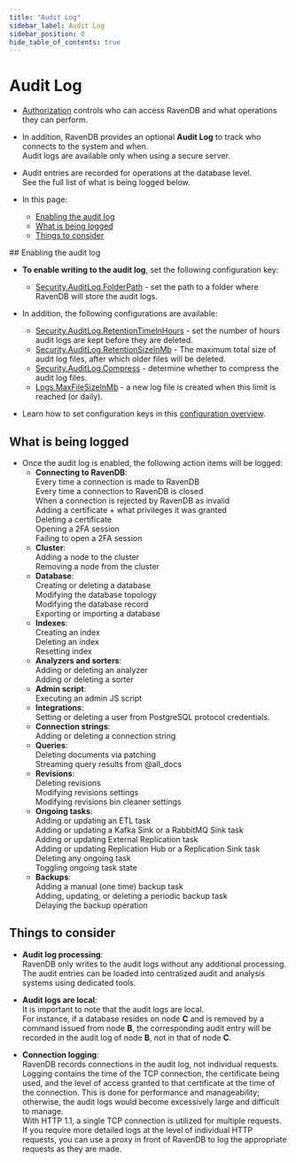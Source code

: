 ```yaml
---
title: "Audit Log"
sidebar_label: Audit Log
sidebar_position: 0
hide_table_of_contents: true
---
```



# Audit Log
<Admonition type="note" title="Note">

* [Authorization](../../../server/security/authorization/security-clearance-and-permissions) controls who can access RavenDB and what operations they can perform.

* In addition, RavenDB provides an optional **Audit Log** to track who connects to the system and when.  
  Audit logs are available only when using a secure server.

* Audit entries are recorded for operations at the database level.  
  See the full list of what is being logged below.

* In this page:
  * [Enabling the audit log](../../../server/security/audit-log/audit-log#enabling-the-audit-log)
  * [What is being logged](../../../server/security/audit-log/audit-log#what-is-being-logged)
  * [Things to consider](../../../server/security/audit-log/audit-log#things-to-consider)

</Admonition>
## Enabling the audit log

* **To enable writing to the audit log**, set the following configuration key: 
  * [Security.AuditLog.FolderPath](../../../server/configuration/security-configuration#security.auditlog.folderpath) - set the path to a folder where RavenDB will store the audit logs.

* In addition, the following configurations are available:
  * [Security.AuditLog.RetentionTimeInHours](../../../server/configuration/security-configuration#security.auditlog.retentiontimeinhourssecurity.auditlog.retentiontimeinhrs) - set the number of hours audit logs are kept before they are deleted.
  * [Security.AuditLog.RetentionSizeInMb](../../../server/configuration/security-configuration#security.auditlog.retentionsizeinmb) - The maximum total size of audit log files, after which older files will be deleted.
  * [Security.AuditLog.Compress](../../../server/configuration/security-configuration#security.auditlog.compress) - determine whether to compress the audit log files.
  * [Logs.MaxFileSizeInMb](../../../server/configuration/logs-configuration#logs.maxfilesizeinmb) - a new log file is created when this limit is reached (or daily). 

* Learn how to set configuration keys in this [configuration overview](../../../server/configuration/configuration-options).



## What is being logged

* Once the audit log is enabled, the following action items will be logged:  
  * **Connecting to RavenDB**:  
    Every time a connection is made to RavenDB  
    Every time a connection to RavenDB is closed  
    When a connection is rejected by RavenDB as invalid  
    Adding a certificate + what privileges it was granted  
    Deleting a certificate  
    Opening a 2FA session  
    Failing to open a 2FA session  
  * **Cluster**:  
    Adding a node to the cluster  
    Removing a node from the cluster  
  * **Database**:  
    Creating or deleting a database  
    Modifying the database topology  
    Modifying the database record  
    Exporting or importing a database  
  * **Indexes**:  
    Creating an index  
    Deleting an index  
    Resetting index  
  * **Analyzers and sorters**:  
    Adding or deleting an analyzer  
    Adding or deleting a sorter  
  * **Admin script**:  
    Executing an admin JS script  
  * **Integrations**:  
    Setting or deleting a user from PostgreSQL protocol credentials.
  * **Connection strings**:  
    Adding or deleting a connection string  
  * **Queries**:  
    Deleting documents via patching  
    Streaming query results from @all_docs  
  * **Revisions**:  
    Deleting revisions  
    Modifying revisions settings  
    Modifying revisions bin cleaner settings  
  * **Ongoing tasks**:  
    Adding or updating an ETL task  
    Adding or updating a Kafka Sink or a RabbitMQ Sink task  
    Adding or updating External Replication task   
    Adding or updating Replication Hub or a Replication Sink task  
    Deleting any ongoing task   
    Toggling ongoing task state  
  * **Backups**:  
    Adding a manual (one time) backup task  
    Adding, updating, or deleting a periodic backup task  
    Delaying the backup operation  



## Things to consider

* **Audit log processing**:  
  RavenDB only writes to the audit logs without any additional processing.  
  The audit entries can be loaded into centralized audit and analysis systems using dedicated tools.

* **Audit logs are local**:  
  It is important to note that the audit logs are local.  
  For instance, if a database resides on node **C** and is removed by a command issued from node **B**,
  the corresponding audit entry will be recorded in the audit log of node **B**, not in that of node **C**.

* **Connection logging**:  
  RavenDB records connections in the audit log, not individual requests.
  Logging contains the time of the TCP connection, the certificate being used, and the level of access granted to that certificate at the time of the connection.
  This is done for performance and manageability; otherwise, the audit logs would become excessively large and difficult to manage.  
  With HTTP 1.1, a single TCP connection is utilized for multiple requests.  
  If you require more detailed logs at the level of individual HTTP requests, you can use a proxy in front of RavenDB to log the appropriate requests as they are made.



